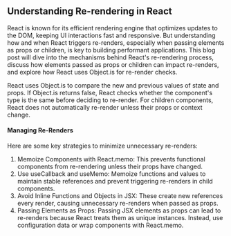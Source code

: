 
<Section>
<Section.Back />

## Understanding Re-rendering in React

React is known for its efficient rendering engine that optimizes updates to the DOM, keeping UI interactions fast and responsive. But understanding how and when React triggers re-renders, especially when passing elements as props or children, is key to building performant applications. This blog post will dive into the mechanisms behind React's re-rendering process, discuss how elements passed as props or children can impact re-renders, and explore how React uses Object.is for re-render checks.

React uses Object.is to compare the new and previous values of state and props. If Object.is returns false, React checks whether the component's type is the same before deciding to re-render. For children components, React does not automatically re-render unless their props or context change.

#### Managing Re-Renders

Here are some key strategies to minimize unnecessary re-renders:

1. Memoize Components with React.memo: This prevents functional components from re-rendering unless their props have changed.
2. Use useCallback and useMemo: Memoize functions and values to maintain stable references and prevent triggering re-renders in child components.
3. Avoid Inline Functions and Objects in JSX: These create new references every render, causing unnecessary re-renders when passed as props.
4. Passing Elements as Props: Passing JSX elements as props can lead to re-renders because React treats them as unique instances. Instead, use configuration data or wrap components with React.memo.

</Section>
